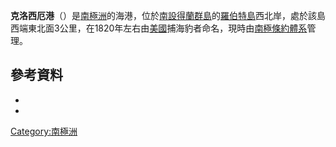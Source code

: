 {{Coord|62|22|S|59|40|W|source:GNIS|display=title}}

'''克洛西厄港'''（{{lang-en|Clothier}}）是[[南極洲|南極洲]]的海港，位於[[南設得蘭群島|南設得蘭群島]]的[[羅伯特島|羅伯特島]]西北岸，處於該島西端東北面3公里，在1820年左右由[[美國|美國]]捕海豹者命名，現時由[[南極條約體系|南極條約體系]]管理。

==參考資料==
*{{cite gnis | type = antarid | id = 2897| name = Clothier Harbor | accessdate = 2011-11-15}}
*{{usgs-gazetteer|id=2897}}

{{Antarctica-geo-stub}}
[[Category:南極洲|Category:南極洲]]